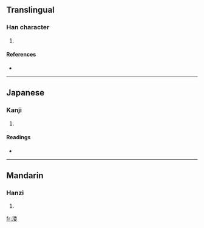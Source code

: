 ==Translingual==

===Han character===
{{Han char|rn=85|rad=水|as=08|sn=11|four=|canj=水竹木女 (EHDV)}}

# {{defn|Han|sort=水08}}

====References====
* {{Han ref|kx=0628.200|dkj=17602|dj=1030.110|hdz=31651.090|uh=6DB9|ud=28089}}

----

==Japanese==

===Kanji===
{{ja-kanji|grade=|rs=水08}}

# {{defn|Japanese}}

====Readings====
* {{ja-readings|on=[[わ]] (wa), [[だい]] (dai), [[ね]] (ne), [[い]] (i)|kun=[[にごる]] (nigoru), [[ひたす]] (hitasu)}}

----

==Mandarin==

===Hanzi===
{{cmn-hanzi|pin=[[liàng]] ([[liang4]]), [[wō]] ([[wo1]])|wg=liang<sup>4</sup>, wo<sup>1</sup>}}

# {{defn|Mandarin}}

[[fr:涹]]